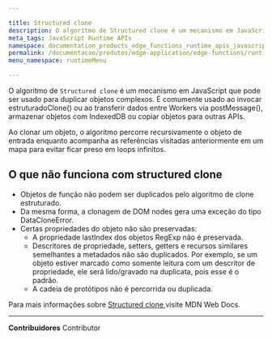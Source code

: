 ```yaml
---

title: Structured clone
description: O algoritmo de Structured clone é um mecanismo em JavaScript que pode ser usado para duplicar objetos complexos. É comumente usado ao invocar estruturadoClone() ou ao transferir dados entre Workers via postMessage(), armazenar objetos com IndexedDB ou copiar objetos para outras APIs.
meta_tags: JavaScript Runtime APIs
namespace: documentation_products_edge_functions_runtime_apis_javascript_structured_clone
permalink: /documentacao/produtos/edge-application/edge-functions/runtime-apis/javascript/structured-clone/
menu_namespace: runtimeMenu

---
```


O algoritmo de `Structured clone` é um mecanismo em JavaScript que pode ser usado para duplicar objetos complexos. É comumente usado ao invocar estruturadoClone() ou ao transferir dados entre Workers via postMessage(), armazenar objetos com IndexedDB ou copiar objetos para outras APIs.

Ao clonar um objeto, o algoritmo percorre recursivamente o objeto de entrada enquanto acompanha as referências visitadas anteriormente em um mapa para evitar ficar preso em loops infinitos.

## O que não funciona com structured clone

- Objetos de função não podem ser duplicados pelo algoritmo de clone estruturado.
- Da mesma forma, a clonagem de DOM nodes gera uma exceção do tipo DataCloneError.
- Certas propriedades do objeto não são preservadas:
  - A propriedade lastIndex dos objetos RegExp não é preservada.
  - Descritores de propriedade, setters, getters e recursos similares semelhantes a metadados não são duplicados. Por exemplo, se um objeto estiver marcado como somente leitura com um descritor de propriedade, ele será lido/gravado na duplicata, pois esse é o padrão.
  - A cadeia de protótipos não é percorrida ou duplicada.

Para mais informações sobre [Structured clone ](https://developer.mozilla.org/en-US/docs/Web/API/Web_Workers_API/Structured_clone_algorithm) visite MDN Web Docs.





---


**Contribuidores** <ContributorList>Contributor</ContributorList>
